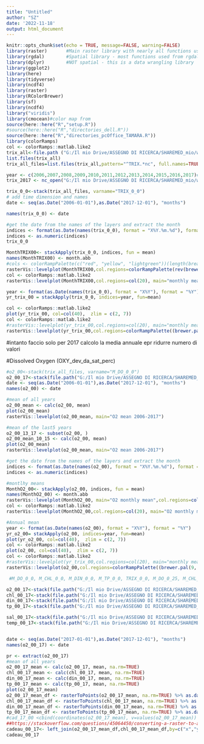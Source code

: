 ```yaml
---
title: "Untitled"
author: "SZ"
date: '2022-11-18'
output: html_document
---
```


```r
knitr::opts_chunk$set(echo = TRUE, message=FALSE, warning=FALSE)
library(raster)       #Main raster library with nearly all functions used in this analysis
library(rgdal)        #Spatial library - most functions used from rgdal are for vectors (shapefiles)
library(dplyr)        #NOT spatial - this is a data wrangling library
library(ggplot2)
library(here)
library(tidyverse)
library(ncdf4)
library(raster)
library(RColorBrewer)
library(sf)
library(ncdf4)
library("viridis") 
library(cmocean)#color map from 
source(here::here("R","setup.R"))
#source(here::here("R","directories_dell.R"))
source(here::here("R","directories_pcOffice_TAMARA.R"))
library(colorRamps)
col <- colorRamps::matlab.like2
trix_all<-file.path ("G:/Il mio Drive/ASSEGNO DI RICERCA/SHAREMED_mio/wp4_atlas/TRIX/")
list.files(trix_all)
trix_all_files=list.files(trix_all,pattern="^TRIX.*nc", full.names=TRUE)

year <- c(2006,2007,2008,2009,2010,2011,2012,2013,2014,2015,2016,2017)#Once you have a stack
trix_2017 <- nc_open("G:/Il mio Drive/ASSEGNO DI RICERCA/SHAREMED_mio/wp4_atlas/TRIX/TRIX2017.nc")
```


```r

trix_0_0<-stack(trix_all_files, varname="TRIX_0_0")
# add time dimension and names
date <- seq(as.Date("2006-01-01"),as.Date("2017-12-01"), "months")

names(trix_0_0) <- date

#get the date from the names of the layers and extract the month
indices <- format(as.Date(names(trix_0_0), format = "X%Y.%m.%d"), format = "%m")
indices <- as.numeric(indices)
trix_0_0
```

```r
MonthTRIX00<- stackApply(trix_0_0, indices, fun = mean)
names(MonthTRIX00) <- month.abb
#cols <- colorRampPalette(c("red", "yellow", "lightgreen"))(length(breaks)-1)
rasterVis::levelplot(MonthTRIX00,col.regions=colorRampPalette(rev(brewer.pal(11, 'RdBu'))))
col <- colorRamps::matlab.like2
rasterVis::levelplot(MonthTRIX00,col.regions=col(20), main="monthly mean")

```
```r
year <- format(as.Date(names(trix_0_0), format = "X%Y"), format = "%Y")
yr_trix_00 = stackApply(trix_0_0, indices=year, fun=mean)

col <- colorRamps::matlab.like2
plot(yr_trix_00, col=col(40),  zlim = c(2, 7))
col <- colorRamps::matlab.like2
#rasterVis::levelplot(yr_trix_00,col.regions=col(20), main="monthly mean")
rasterVis::levelplot(yr_trix_00,col.regions=colorRampPalette((brewer.pal(9, 'YlOrBr'))), main="Annual mean")


```

#intanto faccio solo per 2017
calcolo la media annuale epr ridurre numero di valori

#Dissolved Oxygen (OXY_dev_da_sat_perc)
```r
#o2_00<-stack(trix_all_files, varname="M_DO_0_0")
o2_00_17<-stack(file.path("G:/Il mio Drive/ASSEGNO DI RICERCA/SHAREMED_mio/wp4_atlas/TRIX/TRIX2017.nc"))
date <- seq(as.Date("2006-01-01"),as.Date("2017-12-01"), "months")
names(o2_00) <- date

#mean of all years
o2_00_mean <- calc(o2_00, mean)
plot(o2_00_mean)
rasterVis::levelplot(o2_00_mean, main="O2 mean 2006-2017")

#mean of the last5 years
o2_00_13_17 <- subset(o2_00, )
o2_00_mean_10_15 <- calc(o2_00, mean)
plot(o2_00_mean)
rasterVis::levelplot(o2_00_mean, main="O2 mean 2006-2017")

#get the date from the names of the layers and extract the month
indices <- format(as.Date(names(o2_00), format = "X%Y.%m.%d"), format = "%m")
indices <- as.numeric(indices)

#montlhy means
MonthO2_00<- stackApply(o2_00, indices, fun = mean)
names(MonthO2_00) <- month.abb
rasterVis::levelplot(MonthO2_00, main="O2 monthly mean",col.regions=colorRampPalette(rev(brewer.pal(11, 'RdBu'))))
col <- colorRamps::matlab.like2
rasterVis::levelplot(MonthO2_00,col.regions=col(20), main="O2 monthly mean")

#Annual mean
year <- format(as.Date(names(o2_00), format = "X%Y"), format = "%Y")
yr_o2_00= stackApply(o2_00, indices=year, fun=mean)
plot(yr_o2_00, col=col(40),  zlim = c(2, 7))
col <- colorRamps::matlab.like2
plot(o2_00, col=col(40),  zlim = c(2, 7))
col <- colorRamps::matlab.like2
#rasterVis::levelplot(yr_trix_00,col.regions=col(20), main="monthly mean")
rasterVis::levelplot(o2_00,col.regions=colorRampPalette((brewer.pal(9, 'YlOrBr'))), main="Annual mean")

```

```r
 #M_DO_0_0, M_CHL_0_0, M_DIN_0_0, M_TP_0_0, TRIX_0_0, M_DO_0_25, M_CHL_0_25, M_DIN_0_25, M_TP_0_25, TRIX_0_25, M_DO_0_150, M_CHL_0_150, M_DIN_0_150, M_TP_0_150, TRIX_0_150

o2_00_17<-stack(file.path("G:/Il mio Drive/ASSEGNO DI RICERCA/SHAREMED_mio/wp4_atlas/TRIX/TRIX2017.nc"), varname="M_DO_0_0")
chl_00_17<-stack(file.path("G:/Il mio Drive/ASSEGNO DI RICERCA/SHAREMED_mio/wp4_atlas/TRIX/TRIX2017.nc"), varname="M_CHL_0_0")
din_00_17<-stack(file.path("G:/Il mio Drive/ASSEGNO DI RICERCA/SHAREMED_mio/wp4_atlas/TRIX/TRIX2017.nc"), varname="M_DIN_0_0")
tp_00_17<-stack(file.path("G:/Il mio Drive/ASSEGNO DI RICERCA/SHAREMED_mio/wp4_atlas/TRIX/TRIX2017.nc"), varname="M_TP_0_0")

sal_00_17<-stack(file.path("G:/Il mio Drive/ASSEGNO DI RICERCA/SHAREMED_mio/wp4_atlas/.nc"), varname="xxx")
temp_00_17<-stack(file.path("G:/Il mio Drive/ASSEGNO DI RICERCA/SHAREMED_mio/wp4_atla/.nc"), varname="xxx")


date <- seq(as.Date("2017-01-01"),as.Date("2017-12-01"), "months")
names(o2_00_17) <- date

pr <- extract(o2_00_17)
#mean of all years
o2_00_17_mean <- calc(o2_00_17, mean, na.rm=TRUE)
chl_00_17_mean <- calc(chl_00_17, mean, na.rm=TRUE)
din_00_17_mean <- calc(din_00_17, mean, na.rm=TRUE)
tp_00_17_mean <- calc(tp_00_17, mean, na.rm=TRUE)
plot(o2_00_17_mean)
o2_00_17_mean_df <- rasterToPoints(o2_00_17_mean, na.rm=TRUE) %>% as.data.frame() %>% rename(o2=layer)
chl_00_17_mean_df <- rasterToPoints(chl_00_17_mean, na.rm=TRUE) %>% as.data.frame() %>% rename(chl=layer)
din_00_17_mean_df <- rasterToPoints(din_00_17_mean, na.rm=TRUE) %>% as.data.frame() %>% rename(din=layer)
tp_00_17_mean_df <- rasterToPoints(tp_00_17_mean, na.rm=TRUE) %>% as.data.frame() %>% rename(tp=layer)
#cad_17_00 <cbind(coordinates(o2_00_17_mean), v=values(o2_00_17_mean))
##https://stackoverflow.com/questions/45064450/converting-a-raster-to-a-csv-in-r
cadeau_00_17<- left_join(o2_00_17_mean_df,chl_00_17_mean_df,by=c("x","y")) %>% left_join(din_00_17_mean_df, by=c("x","y")) %>% left_join(tp_00_17_mean_df, by=c("x","y"))
cadeau_00_17

```



